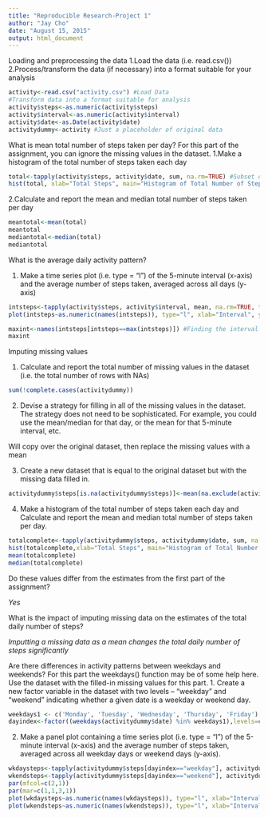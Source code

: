 ```yaml
---
title: "Reproducible Research-Project 1"
author: "Jay Cho"
date: "August 15, 2015"
output: html_document
---
```




Loading and preprocessing the data
1.Load the data (i.e. read.csv())
2.Process/transform the data (if necessary) into a format suitable for your analysis
```r
activity<-read.csv("activity.csv") #Load Data
#Transform data into a format suitable for analysis 
activity$steps<-as.numeric(activity$steps) 
activity$interval<-as.numeric(activity$interval)
activity$date<-as.Date(activity$date)
activitydummy<-activity #Just a placeholder of original data
```


What is mean total number of steps taken per day?
For this part of the assignment, you can ignore the missing values in the dataset.
1.Make a histogram of the total number of steps taken each day
```R
total<-tapply(activity$steps, activity$date, sum, na.rm=TRUE) #Subset data without NA
hist(total, xlab="Total Steps", main="Histogram of Total Number of Steps") #Plot histogram
```

2.Calculate and report the mean and median total number of steps taken per day
```R
meantotal<-mean(total)
meantotal
mediantotal<-median(total)
mediantotal
```

What is the average daily activity pattern?

1. Make a time series plot (i.e. type = "l") of the 5-minute interval (x-axis) and the average number of steps taken, averaged across all days (y-axis)

```R
intsteps<-tapply(activity$steps, activity$interval, mean, na.rm=TRUE, type="l")
plot(intsteps~as.numeric(names(intsteps)), type="l", xlab="Interval", ylab="Average Steps", main="Time Series Plot") #Plotting #1
```

```R
maxint<-names(intsteps[intsteps==max(intsteps)]) #Finding the interval with maximum number of steps
maxint
```

Imputing missing values

1. Calculate and report the total number of missing values in the dataset (i.e. the total number of rows with NAs)
```R
sum(!complete.cases(activitydummy))

```


2. Devise a strategy for filling in all of the missing values in the dataset. The strategy does not need to be sophisticated. For example, you could use the mean/median for that day, or the mean for that 5-minute interval, etc.

Will copy over the original dataset, then replace the missing values with a mean

3. Create a new dataset that is equal to the original dataset but with the missing data filled in.
```R
activitydummy$steps[is.na(activitydummy$steps)]<-mean(na.exclude(activity$steps))
```
  
4. Make a histogram of the total number of steps taken each day and Calculate and report the mean and median total number of steps taken per day. 
```R
totalcomplete<-tapply(activitydummy$steps, activitydummy$date, sum, na.rm=TRUE) #Subset data without NA
hist(totalcomplete,xlab="Total Steps", main="Histogram of Total Number of Steps")
mean(totalcomplete)
median(totalcomplete)

```
Do these values differ from the estimates from the first part of the assignment? 

*Yes*

What is the impact of imputing missing data on the estimates of the total daily number of steps?

*Imputting a missing data as a mean changes the total daily number of steps significantly*

Are there differences in activity patterns between weekdays and weekends?
For this part the weekdays() function may be of some help here. Use the dataset with the filled-in missing values for this part.
1. Create a new factor variable in the dataset with two levels -- "weekday" and "weekend" indicating whether a given date is a weekday or weekend day.
```R
weekdays1 <- c('Monday', 'Tuesday', 'Wednesday', 'Thursday', 'Friday')
dayindex<-factor((weekdays(activitydummy$date) %in% weekdays1),levels=c(FALSE, TRUE), labels=c('weekend', 'weekday'))
```


2. Make a panel plot containing a time series plot (i.e. type = "l") of the 5-minute interval (x-axis) and the average number of steps taken, averaged across all weekday days or weekend days (y-axis). 

```R
wkdaysteps<-tapply(activitydummy$steps[dayindex=="weekday"], activitydummy$interval[dayindex=="weekday"], mean, na.rm=TRUE, type="l")
wkendsteps<-tapply(activitydummy$steps[dayindex=="weekend"], activitydummy$interval[dayindex=="weekend"], mean, na.rm=TRUE, type="l")
par(mfcol=c(2,1))
par(mar=c(1,1,3,1))
plot(wkdaysteps~as.numeric(names(wkdaysteps)), type="l", xlab="Interval", ylab="Number of Steps", main="Weekdays Time Series Plot") #Plotting eekday Steps
plot(wkendsteps~as.numeric(names(wkendsteps)), type="l", xlab="Interval", ylab="Number of Steps", main="Weekend Time Series Plot") #Plotting Weekday Steps


```

